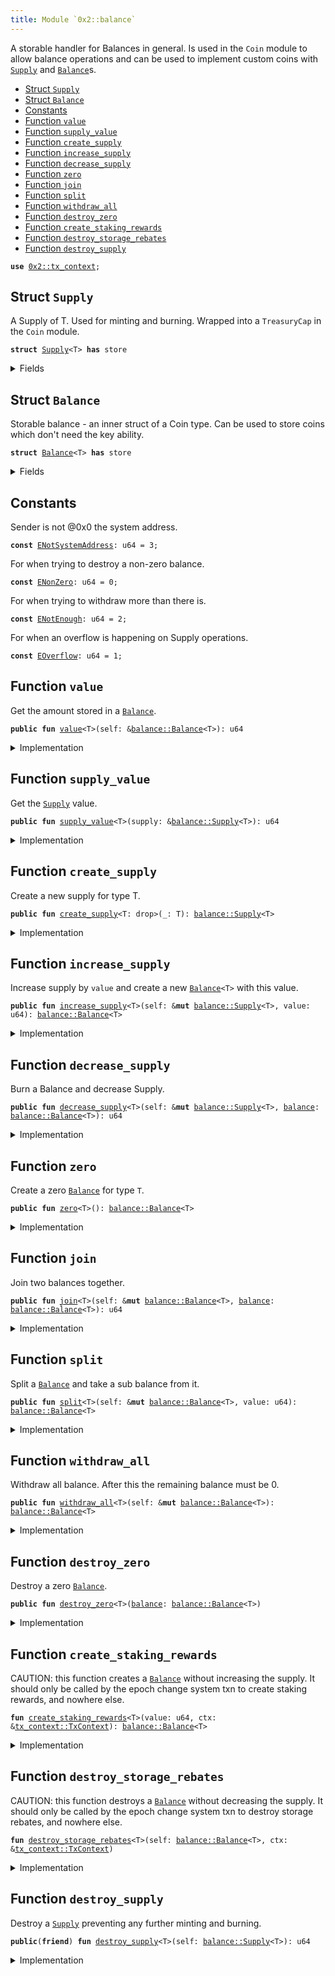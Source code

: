 ```yaml
---
title: Module `0x2::balance`
---
```


A storable handler for Balances in general. Is used in the <code>Coin</code>
module to allow balance operations and can be used to implement
custom coins with <code><a href="../iota-framework/balance.md#0x2_balance_Supply">Supply</a></code> and <code><a href="../iota-framework/balance.md#0x2_balance_Balance">Balance</a></code>s.


-  [Struct `Supply`](#0x2_balance_Supply)
-  [Struct `Balance`](#0x2_balance_Balance)
-  [Constants](#@Constants_0)
-  [Function `value`](#0x2_balance_value)
-  [Function `supply_value`](#0x2_balance_supply_value)
-  [Function `create_supply`](#0x2_balance_create_supply)
-  [Function `increase_supply`](#0x2_balance_increase_supply)
-  [Function `decrease_supply`](#0x2_balance_decrease_supply)
-  [Function `zero`](#0x2_balance_zero)
-  [Function `join`](#0x2_balance_join)
-  [Function `split`](#0x2_balance_split)
-  [Function `withdraw_all`](#0x2_balance_withdraw_all)
-  [Function `destroy_zero`](#0x2_balance_destroy_zero)
-  [Function `create_staking_rewards`](#0x2_balance_create_staking_rewards)
-  [Function `destroy_storage_rebates`](#0x2_balance_destroy_storage_rebates)
-  [Function `destroy_supply`](#0x2_balance_destroy_supply)


<pre><code><b>use</b> <a href="../iota-framework/tx_context.md#0x2_tx_context">0x2::tx_context</a>;
</code></pre>



<Link id="0x2_balance_Supply"></Link>

## Struct `Supply`

A Supply of T. Used for minting and burning.
Wrapped into a <code>TreasuryCap</code> in the <code>Coin</code> module.


<pre><code><b>struct</b> <a href="../iota-framework/balance.md#0x2_balance_Supply">Supply</a>&lt;T&gt; <b>has</b> store
</code></pre>



<details>
<summary>Fields</summary>


<dl>
<dt>
<code>value: u64</code>
</dt>
<dd>

</dd>
</dl>


</details>

<Link id="0x2_balance_Balance"></Link>

## Struct `Balance`

Storable balance - an inner struct of a Coin type.
Can be used to store coins which don't need the key ability.


<pre><code><b>struct</b> <a href="../iota-framework/balance.md#0x2_balance_Balance">Balance</a>&lt;T&gt; <b>has</b> store
</code></pre>



<details>
<summary>Fields</summary>


<dl>
<dt>
<code>value: u64</code>
</dt>
<dd>

</dd>
</dl>


</details>

<Link id="@Constants_0"></Link>

## Constants


<Link id="0x2_balance_ENotSystemAddress"></Link>

Sender is not @0x0 the system address.


<pre><code><b>const</b> <a href="../iota-framework/balance.md#0x2_balance_ENotSystemAddress">ENotSystemAddress</a>: u64 = 3;
</code></pre>



<Link id="0x2_balance_ENonZero"></Link>

For when trying to destroy a non-zero balance.


<pre><code><b>const</b> <a href="../iota-framework/balance.md#0x2_balance_ENonZero">ENonZero</a>: u64 = 0;
</code></pre>



<Link id="0x2_balance_ENotEnough"></Link>

For when trying to withdraw more than there is.


<pre><code><b>const</b> <a href="../iota-framework/balance.md#0x2_balance_ENotEnough">ENotEnough</a>: u64 = 2;
</code></pre>



<Link id="0x2_balance_EOverflow"></Link>

For when an overflow is happening on Supply operations.


<pre><code><b>const</b> <a href="../iota-framework/balance.md#0x2_balance_EOverflow">EOverflow</a>: u64 = 1;
</code></pre>



<Link id="0x2_balance_value"></Link>

## Function `value`

Get the amount stored in a <code><a href="../iota-framework/balance.md#0x2_balance_Balance">Balance</a></code>.


<pre><code><b>public</b> <b>fun</b> <a href="../iota-framework/balance.md#0x2_balance_value">value</a>&lt;T&gt;(self: &<a href="../iota-framework/balance.md#0x2_balance_Balance">balance::Balance</a>&lt;T&gt;): u64
</code></pre>



<details>
<summary>Implementation</summary>


<pre><code><b>public</b> <b>fun</b> <a href="../iota-framework/balance.md#0x2_balance_value">value</a>&lt;T&gt;(self: &<a href="../iota-framework/balance.md#0x2_balance_Balance">Balance</a>&lt;T&gt;): u64 {
    self.value
}
</code></pre>



</details>

<Link id="0x2_balance_supply_value"></Link>

## Function `supply_value`

Get the <code><a href="../iota-framework/balance.md#0x2_balance_Supply">Supply</a></code> value.


<pre><code><b>public</b> <b>fun</b> <a href="../iota-framework/balance.md#0x2_balance_supply_value">supply_value</a>&lt;T&gt;(supply: &<a href="../iota-framework/balance.md#0x2_balance_Supply">balance::Supply</a>&lt;T&gt;): u64
</code></pre>



<details>
<summary>Implementation</summary>


<pre><code><b>public</b> <b>fun</b> <a href="../iota-framework/balance.md#0x2_balance_supply_value">supply_value</a>&lt;T&gt;(supply: &<a href="../iota-framework/balance.md#0x2_balance_Supply">Supply</a>&lt;T&gt;): u64 {
    supply.value
}
</code></pre>



</details>

<Link id="0x2_balance_create_supply"></Link>

## Function `create_supply`

Create a new supply for type T.


<pre><code><b>public</b> <b>fun</b> <a href="../iota-framework/balance.md#0x2_balance_create_supply">create_supply</a>&lt;T: drop&gt;(_: T): <a href="../iota-framework/balance.md#0x2_balance_Supply">balance::Supply</a>&lt;T&gt;
</code></pre>



<details>
<summary>Implementation</summary>


<pre><code><b>public</b> <b>fun</b> <a href="../iota-framework/balance.md#0x2_balance_create_supply">create_supply</a>&lt;T: drop&gt;(_: T): <a href="../iota-framework/balance.md#0x2_balance_Supply">Supply</a>&lt;T&gt; {
    <a href="../iota-framework/balance.md#0x2_balance_Supply">Supply</a> { value: 0 }
}
</code></pre>



</details>

<Link id="0x2_balance_increase_supply"></Link>

## Function `increase_supply`

Increase supply by <code>value</code> and create a new <code><a href="../iota-framework/balance.md#0x2_balance_Balance">Balance</a>&lt;T&gt;</code> with this value.


<pre><code><b>public</b> <b>fun</b> <a href="../iota-framework/balance.md#0x2_balance_increase_supply">increase_supply</a>&lt;T&gt;(self: &<b>mut</b> <a href="../iota-framework/balance.md#0x2_balance_Supply">balance::Supply</a>&lt;T&gt;, value: u64): <a href="../iota-framework/balance.md#0x2_balance_Balance">balance::Balance</a>&lt;T&gt;
</code></pre>



<details>
<summary>Implementation</summary>


<pre><code><b>public</b> <b>fun</b> <a href="../iota-framework/balance.md#0x2_balance_increase_supply">increase_supply</a>&lt;T&gt;(self: &<b>mut</b> <a href="../iota-framework/balance.md#0x2_balance_Supply">Supply</a>&lt;T&gt;, value: u64): <a href="../iota-framework/balance.md#0x2_balance_Balance">Balance</a>&lt;T&gt; {
    <b>assert</b>!(<a href="../iota-framework/balance.md#0x2_balance_value">value</a> &lt; (18446744073709551615u64 - self.value), <a href="../iota-framework/balance.md#0x2_balance_EOverflow">EOverflow</a>);
    self.value = self.value + value;
    <a href="../iota-framework/balance.md#0x2_balance_Balance">Balance</a> { value }
}
</code></pre>



</details>

<Link id="0x2_balance_decrease_supply"></Link>

## Function `decrease_supply`

Burn a Balance<T> and decrease Supply<T>.


<pre><code><b>public</b> <b>fun</b> <a href="../iota-framework/balance.md#0x2_balance_decrease_supply">decrease_supply</a>&lt;T&gt;(self: &<b>mut</b> <a href="../iota-framework/balance.md#0x2_balance_Supply">balance::Supply</a>&lt;T&gt;, <a href="../iota-framework/balance.md#0x2_balance">balance</a>: <a href="../iota-framework/balance.md#0x2_balance_Balance">balance::Balance</a>&lt;T&gt;): u64
</code></pre>



<details>
<summary>Implementation</summary>


<pre><code><b>public</b> <b>fun</b> <a href="../iota-framework/balance.md#0x2_balance_decrease_supply">decrease_supply</a>&lt;T&gt;(self: &<b>mut</b> <a href="../iota-framework/balance.md#0x2_balance_Supply">Supply</a>&lt;T&gt;, <a href="../iota-framework/balance.md#0x2_balance">balance</a>: <a href="../iota-framework/balance.md#0x2_balance_Balance">Balance</a>&lt;T&gt;): u64 {
    <b>let</b> <a href="../iota-framework/balance.md#0x2_balance_Balance">Balance</a> { value } = <a href="../iota-framework/balance.md#0x2_balance">balance</a>;
    <b>assert</b>!(self.value &gt;= value, <a href="../iota-framework/balance.md#0x2_balance_EOverflow">EOverflow</a>);
    self.value = self.value - value;
    value
}
</code></pre>



</details>

<Link id="0x2_balance_zero"></Link>

## Function `zero`

Create a zero <code><a href="../iota-framework/balance.md#0x2_balance_Balance">Balance</a></code> for type <code>T</code>.


<pre><code><b>public</b> <b>fun</b> <a href="../iota-framework/balance.md#0x2_balance_zero">zero</a>&lt;T&gt;(): <a href="../iota-framework/balance.md#0x2_balance_Balance">balance::Balance</a>&lt;T&gt;
</code></pre>



<details>
<summary>Implementation</summary>


<pre><code><b>public</b> <b>fun</b> <a href="../iota-framework/balance.md#0x2_balance_zero">zero</a>&lt;T&gt;(): <a href="../iota-framework/balance.md#0x2_balance_Balance">Balance</a>&lt;T&gt; {
    <a href="../iota-framework/balance.md#0x2_balance_Balance">Balance</a> { value: 0 }
}
</code></pre>



</details>

<Link id="0x2_balance_join"></Link>

## Function `join`

Join two balances together.


<pre><code><b>public</b> <b>fun</b> <a href="../iota-framework/balance.md#0x2_balance_join">join</a>&lt;T&gt;(self: &<b>mut</b> <a href="../iota-framework/balance.md#0x2_balance_Balance">balance::Balance</a>&lt;T&gt;, <a href="../iota-framework/balance.md#0x2_balance">balance</a>: <a href="../iota-framework/balance.md#0x2_balance_Balance">balance::Balance</a>&lt;T&gt;): u64
</code></pre>



<details>
<summary>Implementation</summary>


<pre><code><b>public</b> <b>fun</b> <a href="../iota-framework/balance.md#0x2_balance_join">join</a>&lt;T&gt;(self: &<b>mut</b> <a href="../iota-framework/balance.md#0x2_balance_Balance">Balance</a>&lt;T&gt;, <a href="../iota-framework/balance.md#0x2_balance">balance</a>: <a href="../iota-framework/balance.md#0x2_balance_Balance">Balance</a>&lt;T&gt;): u64 {
    <b>let</b> <a href="../iota-framework/balance.md#0x2_balance_Balance">Balance</a> { value } = <a href="../iota-framework/balance.md#0x2_balance">balance</a>;
    self.value = self.value + value;
    self.value
}
</code></pre>



</details>

<Link id="0x2_balance_split"></Link>

## Function `split`

Split a <code><a href="../iota-framework/balance.md#0x2_balance_Balance">Balance</a></code> and take a sub balance from it.


<pre><code><b>public</b> <b>fun</b> <a href="../iota-framework/balance.md#0x2_balance_split">split</a>&lt;T&gt;(self: &<b>mut</b> <a href="../iota-framework/balance.md#0x2_balance_Balance">balance::Balance</a>&lt;T&gt;, value: u64): <a href="../iota-framework/balance.md#0x2_balance_Balance">balance::Balance</a>&lt;T&gt;
</code></pre>



<details>
<summary>Implementation</summary>


<pre><code><b>public</b> <b>fun</b> <a href="../iota-framework/balance.md#0x2_balance_split">split</a>&lt;T&gt;(self: &<b>mut</b> <a href="../iota-framework/balance.md#0x2_balance_Balance">Balance</a>&lt;T&gt;, value: u64): <a href="../iota-framework/balance.md#0x2_balance_Balance">Balance</a>&lt;T&gt; {
    <b>assert</b>!(self.value &gt;= value, <a href="../iota-framework/balance.md#0x2_balance_ENotEnough">ENotEnough</a>);
    self.value = self.value - value;
    <a href="../iota-framework/balance.md#0x2_balance_Balance">Balance</a> { value }
}
</code></pre>



</details>

<Link id="0x2_balance_withdraw_all"></Link>

## Function `withdraw_all`

Withdraw all balance. After this the remaining balance must be 0.


<pre><code><b>public</b> <b>fun</b> <a href="../iota-framework/balance.md#0x2_balance_withdraw_all">withdraw_all</a>&lt;T&gt;(self: &<b>mut</b> <a href="../iota-framework/balance.md#0x2_balance_Balance">balance::Balance</a>&lt;T&gt;): <a href="../iota-framework/balance.md#0x2_balance_Balance">balance::Balance</a>&lt;T&gt;
</code></pre>



<details>
<summary>Implementation</summary>


<pre><code><b>public</b> <b>fun</b> <a href="../iota-framework/balance.md#0x2_balance_withdraw_all">withdraw_all</a>&lt;T&gt;(self: &<b>mut</b> <a href="../iota-framework/balance.md#0x2_balance_Balance">Balance</a>&lt;T&gt;): <a href="../iota-framework/balance.md#0x2_balance_Balance">Balance</a>&lt;T&gt; {
    <b>let</b> value = self.value;
    <a href="../iota-framework/balance.md#0x2_balance_split">split</a>(self, value)
}
</code></pre>



</details>

<Link id="0x2_balance_destroy_zero"></Link>

## Function `destroy_zero`

Destroy a zero <code><a href="../iota-framework/balance.md#0x2_balance_Balance">Balance</a></code>.


<pre><code><b>public</b> <b>fun</b> <a href="../iota-framework/balance.md#0x2_balance_destroy_zero">destroy_zero</a>&lt;T&gt;(<a href="../iota-framework/balance.md#0x2_balance">balance</a>: <a href="../iota-framework/balance.md#0x2_balance_Balance">balance::Balance</a>&lt;T&gt;)
</code></pre>



<details>
<summary>Implementation</summary>


<pre><code><b>public</b> <b>fun</b> <a href="../iota-framework/balance.md#0x2_balance_destroy_zero">destroy_zero</a>&lt;T&gt;(<a href="../iota-framework/balance.md#0x2_balance">balance</a>: <a href="../iota-framework/balance.md#0x2_balance_Balance">Balance</a>&lt;T&gt;) {
    <b>assert</b>!(<a href="../iota-framework/balance.md#0x2_balance">balance</a>.value == 0, <a href="../iota-framework/balance.md#0x2_balance_ENonZero">ENonZero</a>);
    <b>let</b> <a href="../iota-framework/balance.md#0x2_balance_Balance">Balance</a> { value: _ } = <a href="../iota-framework/balance.md#0x2_balance">balance</a>;
}
</code></pre>



</details>

<Link id="0x2_balance_create_staking_rewards"></Link>

## Function `create_staking_rewards`

CAUTION: this function creates a <code><a href="../iota-framework/balance.md#0x2_balance_Balance">Balance</a></code> without increasing the supply.
It should only be called by the epoch change system txn to create staking rewards,
and nowhere else.


<pre><code><b>fun</b> <a href="../iota-framework/balance.md#0x2_balance_create_staking_rewards">create_staking_rewards</a>&lt;T&gt;(value: u64, ctx: &<a href="../iota-framework/tx_context.md#0x2_tx_context_TxContext">tx_context::TxContext</a>): <a href="../iota-framework/balance.md#0x2_balance_Balance">balance::Balance</a>&lt;T&gt;
</code></pre>



<details>
<summary>Implementation</summary>


<pre><code><b>fun</b> <a href="../iota-framework/balance.md#0x2_balance_create_staking_rewards">create_staking_rewards</a>&lt;T&gt;(value: u64, ctx: &TxContext): <a href="../iota-framework/balance.md#0x2_balance_Balance">Balance</a>&lt;T&gt; {
    <b>assert</b>!(ctx.sender() == @0x0, <a href="../iota-framework/balance.md#0x2_balance_ENotSystemAddress">ENotSystemAddress</a>);
    <a href="../iota-framework/balance.md#0x2_balance_Balance">Balance</a> { value }
}
</code></pre>



</details>

<Link id="0x2_balance_destroy_storage_rebates"></Link>

## Function `destroy_storage_rebates`

CAUTION: this function destroys a <code><a href="../iota-framework/balance.md#0x2_balance_Balance">Balance</a></code> without decreasing the supply.
It should only be called by the epoch change system txn to destroy storage rebates,
and nowhere else.


<pre><code><b>fun</b> <a href="../iota-framework/balance.md#0x2_balance_destroy_storage_rebates">destroy_storage_rebates</a>&lt;T&gt;(self: <a href="../iota-framework/balance.md#0x2_balance_Balance">balance::Balance</a>&lt;T&gt;, ctx: &<a href="../iota-framework/tx_context.md#0x2_tx_context_TxContext">tx_context::TxContext</a>)
</code></pre>



<details>
<summary>Implementation</summary>


<pre><code><b>fun</b> <a href="../iota-framework/balance.md#0x2_balance_destroy_storage_rebates">destroy_storage_rebates</a>&lt;T&gt;(self: <a href="../iota-framework/balance.md#0x2_balance_Balance">Balance</a>&lt;T&gt;, ctx: &TxContext) {
    <b>assert</b>!(ctx.sender() == @0x0, <a href="../iota-framework/balance.md#0x2_balance_ENotSystemAddress">ENotSystemAddress</a>);
    <b>let</b> <a href="../iota-framework/balance.md#0x2_balance_Balance">Balance</a> { value: _ } = self;
}
</code></pre>



</details>

<Link id="0x2_balance_destroy_supply"></Link>

## Function `destroy_supply`

Destroy a <code><a href="../iota-framework/balance.md#0x2_balance_Supply">Supply</a></code> preventing any further minting and burning.


<pre><code><b>public</b>(<b>friend</b>) <b>fun</b> <a href="../iota-framework/balance.md#0x2_balance_destroy_supply">destroy_supply</a>&lt;T&gt;(self: <a href="../iota-framework/balance.md#0x2_balance_Supply">balance::Supply</a>&lt;T&gt;): u64
</code></pre>



<details>
<summary>Implementation</summary>


<pre><code><b>public</b>(package) <b>fun</b> <a href="../iota-framework/balance.md#0x2_balance_destroy_supply">destroy_supply</a>&lt;T&gt;(self: <a href="../iota-framework/balance.md#0x2_balance_Supply">Supply</a>&lt;T&gt;): u64 {
    <b>let</b> <a href="../iota-framework/balance.md#0x2_balance_Supply">Supply</a> { value } = self;
    value
}
</code></pre>



</details>
